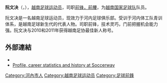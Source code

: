 {{Football player infobox 
|  playername = 阮文决 
|  fullname = Nguyễn Văn Quyết
|  dateofbirth = {{birth date and age|1991|07|01}}
|  cityofbirth = [[河内市|河内市]]
|  countryofbirth = {{VNM}}
|  height = {{height|m=1.72}}
|  currentclub  = [[河内足球俱乐部|河内足球俱乐部]]
|  clubnumber  = 10
|  position = [[前锋_(足球)|前鋒，前腰，边锋]]
| youthyears1 = 2006-2008
| youthclubs1 = [[体工队|体工队]]
| years1 = 2008-2010
| years2 = 2009–2011
| clubs1 = [[体工队|体工队]]
| clubs2 = [[河内足球俱乐部|河内足球俱乐部]]
| caps1 = 45
| caps2 = 160
| goals1 = 8
| goals2 = 70
| nationalyears1 = 2009–2010
| nationalyears2 = 2011–2013
| nationalyears3 = 2011–
| nationalteam1  = [[越南19岁以下国家足球队|越南U19]]
| nationalteam2  = [[越南23岁以下国家足球队|越南U23]]
| nationalteam3  = [[越南国家足球队|越南]]
| nationalcaps1  = 21
| nationalcaps2  = 12
| nationalcaps3  = 42
| nationalgoals1 = 5
| nationalgoals2 = 10
| nationalgoals3 = 11
| club-update    = 2015-07-04
| nationalteam-update = 2015-10-08
}}
'''阮文决'''（{{lang-vi|Nguyễn Văn Quyết}}，{{bd|1991年|7月1日}}），[[越南|越南]][[足球|足球]][[运动员|运动员]]，司职[[前锋，前腰|前锋，前腰]]，为[[越南国家足球队|越南国家足球队]]队员。

阮文决是一名越南足球运动员，现效力于河内足球俱乐部。受训于河内体工队青训体系，是越南足球新生代的代表人物。司职前锋，技术灵巧，门前把握机会能力强。阮文决与2010和2011年获得越南足协最佳新人称号。

==外部連結==
*{{NFT player|pid=43845}}
*[http://au.soccerway.com/players/van-quyet-nguyen/171674/ Profile, career statistics and history at Soccerway] {{Wayback|url=http://au.soccerway.com/players/van-quyet-nguyen/171674/ |date=20160104124809 }}

{{DEFAULTSORT:Nguyễn Văn Quyết}}
[[Category:河內市人|Category:河內市人]]
[[Category:越南足球运动员|Category:越南足球运动员]]
[[Category:足球前鋒|Category:足球前鋒]]